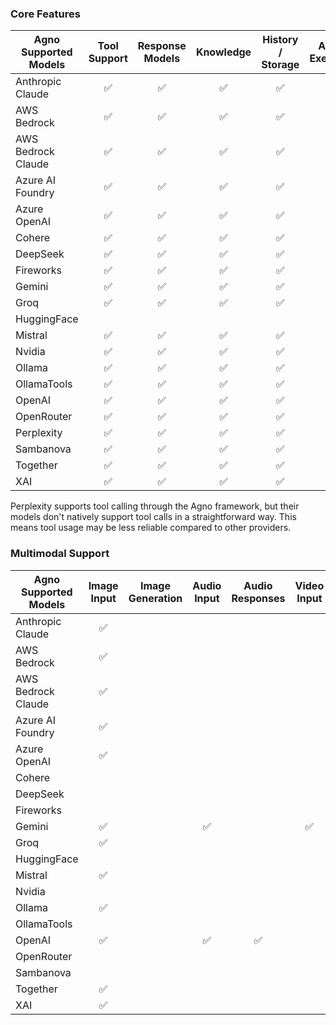 ### Core Features

| Agno Supported Models | Tool Support | Response Models | Knowledge | History / Storage | Async Execution | Async Tool Support |
| --------------------- | :----------: | :-------------: | :-------: | :---------------: | :-------------: | :---------------: |
| Anthropic Claude      |      ✅      |       ✅        |    ✅     |        ✅         |      ✅         |        ✅         |
| AWS Bedrock           |      ✅      |       ✅        |    ✅     |        ✅         |                 |                 |
| AWS Bedrock Claude    |      ✅      |       ✅        |    ✅     |        ✅         |       ✅         |       ✅        |
| Azure AI Foundry      |      ✅      |       ✅        |    ✅     |        ✅         |       ✅        |        ✅         |
| Azure OpenAI          |      ✅      |       ✅        |    ✅     |        ✅         |       ✅        |        ✅         |
| Cohere                |      ✅      |       ✅        |    ✅     |        ✅         |       ✅        |        ✅          |
| DeepSeek              |      ✅      |       ✅        |    ✅     |       ✅          |       ✅        |        ✅         |
| Fireworks             |      ✅      |       ✅        |    ✅      |       ✅          |       ✅        |        ✅         |
| Gemini                |      ✅      |       ✅        |    ✅     |        ✅         |        ✅       |        ✅         |
| Groq                  |      ✅      |       ✅        |    ✅     |        ✅         |       ✅        |        ✅         |
| HuggingFace           |              |                 |           |                   |       ✅        |                   |
| Mistral               |      ✅      |       ✅         |   ✅      |       ✅           |      ✅         |       ✅           |
| Nvidia                |      ✅      |       ✅         |   ✅      |       ✅           |      ✅         |       ✅           |
| Ollama                |      ✅      |       ✅         |   ✅      |       ✅           |      ✅         |       ✅           |
| OllamaTools           |      ✅      |       ✅        |    ✅     |        ✅         |       ✅        |        ✅       |
| OpenAI                |      ✅      |       ✅        |    ✅     |        ✅         |       ✅        |        ✅         |
| OpenRouter            |      ✅      |       ✅        |    ✅     |        ✅         |       ✅        |        ✅         |
| Perplexity            |      ✅      |       ✅        |    ✅     |        ✅         |       ✅        |        ✅         |
| Sambanova             |      ✅      |       ✅        |    ✅      |       ✅          |       ✅        |        ✅         |
| Together              |      ✅      |       ✅        |    ✅     |       ✅          |       ✅        |        ✅         |
| XAI                   |      ✅      |       ✅        |    ✅     |       ✅          |       ✅        |        ✅         |

<Note> Perplexity supports tool calling through the Agno framework, but their models don't natively support tool calls in a straightforward way. This means tool usage may be less reliable compared to other providers. </Note>


### Multimodal Support

| Agno Supported Models | Image Input | Image Generation | Audio Input | Audio Responses | Video Input |
| --------------------- | :---------: | :--------------: | :---------: | :-------------: | :---------: |
| Anthropic Claude      |     ✅      |                  |             |                 |             |
| AWS Bedrock           |     ✅       |                  |             |                 |             |
| AWS Bedrock Claude    |     ✅       |                  |             |                 |             |
| Azure AI Foundry      |     ✅       |                  |             |                 |             |
| Azure OpenAI          |     ✅       |                  |             |                 |             |
| Cohere                |             |                  |             |                 |             |
| DeepSeek              |             |                  |             |                 |             |
| Fireworks             |             |                  |             |                 |             |
| Gemini                |     ✅      |                  |     ✅      |                 |     ✅      |
| Groq                  |     ✅      |                  |             |                 |             |
| HuggingFace           |             |                  |             |                 |             |
| Mistral               |     ✅      |                  |             |                 |             |
| Nvidia                |             |                  |             |                 |             |
| Ollama                |     ✅      |                  |             |                 |             |
| OllamaTools           |             |                  |             |                 |             |
| OpenAI                |     ✅      |                  |     ✅      |       ✅        |             |
| OpenRouter            |             |                  |             |                 |             |
| Sambanova             |             |                  |             |                 |             |
| Together              |     ✅      |                  |             |                 |             |
| XAI                   |     ✅      |                  |             |                 |             |